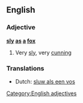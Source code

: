 ==English==

===Adjective===
'''[[sly]] [[as]] [[a]] [[fox]]'''
# {{simile}} Very [[sly]], very [[cunning]]

===Translations===
{{top}}
*Dutch: [[sluw als een vos]]
{{bottom}}

[[Category:English adjectives]]
